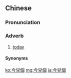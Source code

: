 {{also|今儿个}}
==Chinese==
{{zh-forms|today|s=今儿个|type=21}}

===Pronunciation===
{{zh-pron
|m=jīnrgè,tl=y
|cat=adv
}}

===Adverb===
{{zh-adv}}

# {{lb|zh|dialectal|colloquial}} [[today]]

====Synonyms====
{{zh-dial|今天}}

{{zh-cat|Time}}

[[ko:今兒個]]
[[mg:今兒個]]
[[ja:今兒個]]